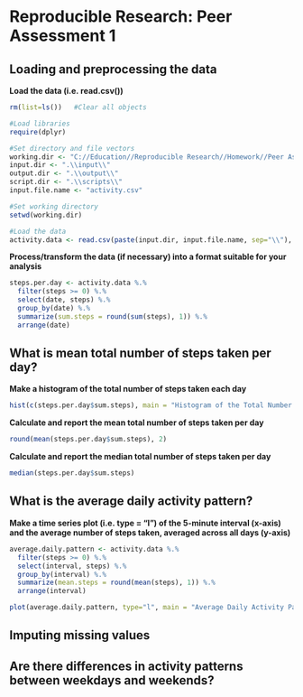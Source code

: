 # Reproducible Research: Peer Assessment 1


## Loading and preprocessing the data
**Load the data (i.e. read.csv())**

```r
rm(list=ls())   #Clear all objects

#Load libraries
require(dplyr)

#Set directory and file vectors
working.dir <- "C://Education//Reproducible Research//Homework//Peer Assessment 1"
input.dir <- ".\\input\\"
output.dir <- ".\\output\\"
script.dir <- ".\\scripts\\"
input.file.name <- "activity.csv"

#Set working directory
setwd(working.dir)

#Load the data
activity.data <- read.csv(paste(input.dir, input.file.name, sep="\\"), stringsAsFactors = FALSE)
```
**Process/transform the data (if necessary) into a format suitable for your analysis**
```r
steps.per.day <- activity.data %.%
  filter(steps >= 0) %.%  
  select(date, steps) %.%
  group_by(date) %.%
  summarize(sum.steps = round(sum(steps), 1)) %.%
  arrange(date)
```


## What is mean total number of steps taken per day?
**Make a histogram of the total number of steps taken each day**

```r
hist(c(steps.per.day$sum.steps), main = "Histogram of the Total Number of Steps Takens Each Day", xlab = "Steps Per Day")
```
**Calculate and report the mean total number of steps taken per day**
```r
round(mean(steps.per.day$sum.steps), 2)
```
**Calculate and report the median total number of steps taken per day**
```r
median(steps.per.day$sum.steps)
```


## What is the average daily activity pattern?
**Make a time series plot (i.e. type = "l") of the 5-minute interval (x-axis) and the average number of steps taken, averaged across all days (y-axis)**
```r
average.daily.pattern <- activity.data %.%
  filter(steps >= 0) %.%  
  select(interval, steps) %.%
  group_by(interval) %.%
  summarize(mean.steps = round(mean(steps), 1)) %.%
  arrange(interval)

plot(average.daily.pattern, type="l", main = "Average Daily Activity Pattern", xlab = "5-minute interval", ylab = "Avg # of steps taken across all days", col = "blue")
```


## Imputing missing values



## Are there differences in activity patterns between weekdays and weekends?
